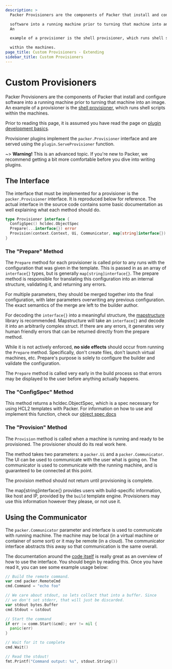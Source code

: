 ```yaml
---
description: >
  Packer Provisioners are the components of Packer that install and configure

  software into a running machine prior to turning that machine into an image.
  An

  example of a provisioner is the shell provisioner, which runs shell scripts

  within the machines.
page_title: Custom Provisioners - Extending
sidebar_title: Custom Provisioners
---
```


# Custom Provisioners

Packer Provisioners are the components of Packer that install and configure
software into a running machine prior to turning that machine into an image. An
example of a provisioner is the [shell
provisioner](/docs/provisioners/shell), which runs shell scripts within
the machines.

Prior to reading this page, it is assumed you have read the page on [plugin
development basics](/docs/extending).

Provisioner plugins implement the `packer.Provisioner` interface and are served
using the `plugin.ServeProvisioner` function.

~> **Warning!** This is an advanced topic. If you're new to Packer, we
recommend getting a bit more comfortable before you dive into writing plugins.

## The Interface

The interface that must be implemented for a provisioner is the
`packer.Provisioner` interface. It is reproduced below for reference. The
actual interface in the source code contains some basic documentation as well
explaining what each method should do.

```go
type Provisioner interface {
  ConfigSpec() hcldec.ObjectSpec
  Prepare(...interface{}) error
  Provision(context.Context, Ui, Communicator, map[string]interface{}) error
}
```

### The "Prepare" Method

The `Prepare` method for each provisioner is called prior to any runs with the
configuration that was given in the template. This is passed in as an array of
`interface{}` types, but is generally `map[string]interface{}`. The prepare
method is responsible for translating this configuration into an internal
structure, validating it, and returning any errors.

For multiple parameters, they should be merged together into the final
configuration, with later parameters overwriting any previous configuration.
The exact semantics of the merge are left to the builder author.

For decoding the `interface{}` into a meaningful structure, the
[mapstructure](https://github.com/mitchellh/mapstructure) library is
recommended. Mapstructure will take an `interface{}` and decode it into an
arbitrarily complex struct. If there are any errors, it generates very human
friendly errors that can be returned directly from the prepare method.

While it is not actively enforced, **no side effects** should occur from
running the `Prepare` method. Specifically, don't create files, don't launch
virtual machines, etc. Prepare's purpose is solely to configure the builder and
validate the configuration.

The `Prepare` method is called very early in the build process so that errors
may be displayed to the user before anything actually happens.

### The "ConfigSpec" Method

This method returns a hcldec.ObjectSpec, which is a spec necessary for using
HCL2 templates with Packer. For information on how to use and implement this
function, check our
[object spec docs](/guides/hcl/component-object-spec)

### The "Provision" Method

The `Provision` method is called when a machine is running and ready to be
provisioned. The provisioner should do its real work here.

The method takes two parameters: a `packer.Ui` and a `packer.Communicator`. The
UI can be used to communicate with the user what is going on. The communicator
is used to communicate with the running machine, and is guaranteed to be
connected at this point.

The provision method should not return until provisioning is complete.

The map[string]interface{} provides users with build-specific information,
like host and IP, provided by the `build` template engine. Provisioners may use
this information however they please, or not use it.

## Using the Communicator

The `packer.Communicator` parameter and interface is used to communicate with
running machine. The machine may be local (in a virtual machine or container of
some sort) or it may be remote (in a cloud). The communicator interface
abstracts this away so that communication is the same overall.

The documentation around the [code
itself](https://godoc.org/github.com/hashicorp/packer-plugin-sdk/packer#Communicator)
is really great as an overview of how to use the interface. You should begin by
reading this. Once you have read it, you can see some example usage below:

```go
// Build the remote command.
var cmd packer.RemoteCmd
cmd.Command = "echo foo"

// We care about stdout, so lets collect that into a buffer. Since
// we don't set stderr, that will just be discarded.
var stdout bytes.Buffer
cmd.Stdout = &stdout

// Start the command
if err := comm.Start(&cmd); err != nil {
  panic(err)
}

// Wait for it to complete
cmd.Wait()

// Read the stdout!
fmt.Printf("Command output: %s", stdout.String())
```
